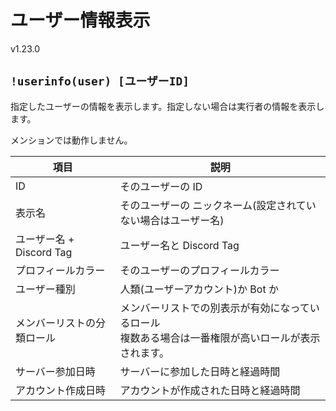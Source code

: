 
# ユーザー情報表示

<VersionBadge>v1.23.0</VersionBadge>

## `!userinfo(user) [ユーザーID]`

指定したユーザーの情報を表示します。指定しない場合は実行者の情報を表示します。

メンションでは動作しません。

| 項目                       | 説明                                                                                                    |
| -------------------------- | ------------------------------------------------------------------------------------------------------- |
| ID                         | そのユーザーの ID                                                                                       |
| 表示名                     | そのユーザーの ニックネーム(設定されていない場合はユーザー名)                                           |
| ユーザー名 + Discord Tag   | ユーザー名と Discord Tag                                                                                |
| プロフィールカラー         | そのユーザーのプロフィールカラー                                                                        |
| ユーザー種別               | 人類(ユーザーアカウント)か Bot か                                                                       |
| メンバーリストの分類ロール | メンバーリストでの別表示が有効になっているロール<br/>複数ある場合は一番権限が高いロールが表示されます。 |
| サーバー参加日時           | サーバーに参加した日時と経過時間                                                                        |
| アカウント作成日時         | アカウントが作成された日時と経過時間                                                                    |
